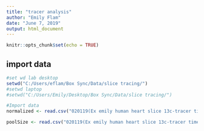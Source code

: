 ```yaml
---
title: "tracer analysis"
author: "Emily Flam"
date: "June 7, 2019"
output: html_document
---
```


```r
knitr::opts_chunk$set(echo = TRUE)
```

## import data
```R
#set wd lab desktop
setwd("C:/Users/eflam/Box Sync/Data/slice tracing/")
#setwd laptop
#setwd("C:/Users/Emily/Desktop/Box Sync/Data/slice tracing/")

#Import data
normalized <- read.csv("020119(Ex emily human heart slice 13c-tracer time course EF1-46) normalized.csv", header=TRUE, sep=",",quote="",na.strings="", comment.char="", stringsAsFactors = FALSE)

poolSize <- read.csv("020119(Ex emily human heart slice 13c-tracer time course EF1-46) pool size.csv", header=TRUE, sep=",",quote="",na.strings="", comment.char="", stringsAsFactors = FALSE)

```

```R



```